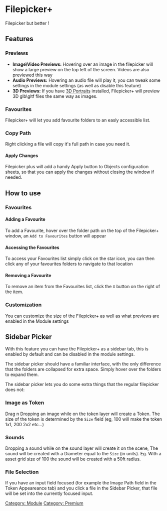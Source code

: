 
# Filepicker+

Filepicker but better !


## Features
<ImageButBetter src="/images/Filepicker/Fppwindow.png" alt="Filepicker+ Window" width={2000} height={2000} className={styles.wikiimage}/>

### Previews

- **Image\\Video Previews:** Hovering over an image in the filepicker
  will show a large preview on the top left of the screen. Videos are
  also previewed this way
- **Audio Previews:** Hovering an audio file will play it, you can
  tweak some settings in the module settings (as well as disable this
  feature)
- **3D Previews:** If you have [3D Portraits](../3D/3D-Portraits)
  installed, Filepicker+ will preview 3D glb\\gltf files the same way
  as images.

<ImageButBetter src="/images/Filepicker/Fppapply.png" alt="Apply Button" width={2000} height={2000} className={styles.wikiimage}/>


### Favourites

Filepicker+ will let you add favourite folders to an easly accessible
list.

### Copy Path

Right clicking a file will copy it's full path in case you need it.

#### Apply Changes

Filepicker plus will add a handy Apply button to Objects configuration
sheets, so that you can apply the changes without closing the window if
needed.

## How to use

### Favourites

<ImageButBetter src="/images/Filepicker/Fppaddfav.png" alt="Add Favourite Button" width={2000} height={2000} className={styles.wikiimage}/>

#### Adding a Favourite

To add a Favourite, hover over the folder path on the top of the
Filepicker+ window, an `Add to Favourites` button will appear

<ImageButBetter src="/images/Filepicker/Fppfavlist.png" alt="Favourites List" width={2000} height={2000} className={styles.wikiimage}/>

#### Accessing the Favourites

To access your Favourites list simply click on the star icon, you can
then click any of your favourites folders to navigate to that location

#### Removing a Favourite

To remove an item from the Favourites list, click the `X` button on the
right of the item.

### Customization

You can customize the size of the Filepicker+ as well as what previews
are enabled in the Module settings


## Sidebar Picker
<ImageButBetter src="/images/Filepicker/Sidebarpicker.png" alt="Sidebar Picker" width={2000} height={2000} className={styles.wikiimage}/>

With this feature you can have the Filepicker+ as a sidebar tab, this is
enabled by default and can be disabled in the module settings.

The sidebar picker should have a familiar interface, with the only
difference that the folders are collapsed for extra space. Simply hover
over the folders to expand them.

The sidebar picker lets you do some extra things that the regular
filepicker does not:

### Image as Token

Drag n Dropping an image while on the token layer will create a Token.
The size of the token is determined by the `Size` field (eg, 100 will
make the token 1x1, 200 2x2 etc...)

### Sounds

Dropping a sound while on the sound layer will create it on the scene,
The sound will be created with a Diameter equal to the `Size` (in
units). Eg. With a asset grid size of 100 the sound will be created with
a 50ft radius.

### File Selection

If you have an input field focused (for example the Image Path field in
the Token Appeareance tab) and you click a file in the Sidebar Picker,
that file will be set into the currently focused input.

[Category: Module](Category:_Module 'wikilink') [Category:
Premium](Category:_Premium 'wikilink')
